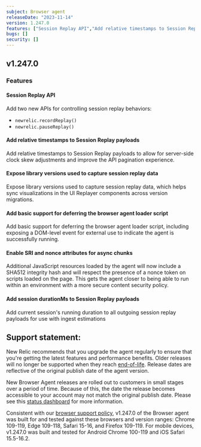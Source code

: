 ```yaml
---
subject: Browser agent
releaseDate: "2023-11-14"
version: 1.247.0
features: ["Session Replay API","Add relative timestamps to Session Replay payloads","Expose library versions used to capture session replay data","Add basic support for deferring the browser agent loader script","Enable SRI and nonce attributes for async chunks","Add session durationMs to Session Replay payloads"]
bugs: []
security: []
---
```


## v1.247.0

### Features

#### Session Replay API

Add two new APIs for controlling session replay behaviors:

* `newrelic.recordReplay()` 
* `newrelic.pauseReplay()` 

#### Add relative timestamps to Session Replay payloads

Add relative timestamps to Session Replay payloads to allow for server-side clock skew adjustments and improve the API pagination experience.

#### Expose library versions used to capture session replay data

Expose library versions used to capture session replay data, which helps sync visualizations in the UI Replayer components across version migrations.

#### Add basic support for deferring the browser agent loader script

Add basic support for deferring the browser agent loader script, including exposing a DOM-level event for external use to indicate the agent is successfully running.

#### Enable SRI and nonce attributes for async chunks

Additional JavaScript resources loaded by the agent will now include a SHA512 integrity hash and will respect the presence of a nonce token on scripts loaded on the page. This gets the agent closer to being able to run within an environment with a more secure content security policy.

#### Add session durationMs to Session Replay payloads

Add current session's running duration to all outgoing session replay payloads for use with ingest estimations

## Support statement:

New Relic recommends that you upgrade the agent regularly to ensure that you're getting the latest features and performance benefits. Older releases will no longer be supported when they reach [end-of-life](/docs/browser/browser-monitoring/getting-started/browser-agent-eol-policy). Release dates are reflective of the original publish date of the agent version.

New Browser Agent releases are rolled out to customers in small stages over a period of time. Because of this, the date the release becomes accessible to your account may not match the original publish date. Please see this [status dashboard](https://newrelic.github.io/newrelic-browser-agent-release/) for more information.

Consistent with our [browser support policy](/docs/browser/new-relic-browser/getting-started/compatibility-requirements-browser-monitoring/#browser-types), v1.247.0 of the Browser agent was built for and tested against these browsers and version ranges: Chrome 109-119, Edge 109-118, Safari 15-16, and Firefox 109-119. For mobile devices, v1.247.0 was built and tested for Android Chrome 100-119 and iOS Safari 15.5-16.2.
